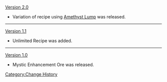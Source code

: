 [[Version 2.0]]
*Variation of recipe using [[Amethyst Lump]] was released.
----
[[Version 1.1]]
*Unlimited Recipe was added.
----
[[Version 1.0]]
*Mystic Enhancement Ore was released.
<noinclude>[[Category:Change History]]</noinclude>